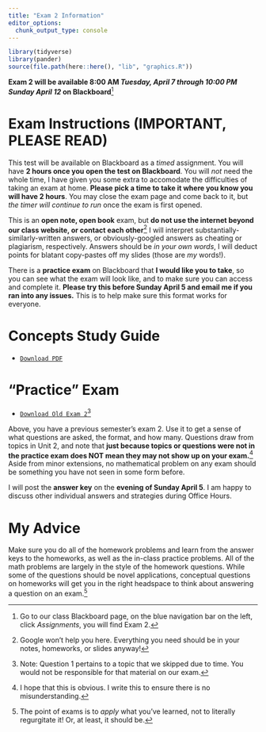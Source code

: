 ```yaml
---
title: "Exam 2 Information"
editor_options: 
  chunk_output_type: console
---
```


```r
library(tidyverse)
library(pander)
source(file.path(here::here(), "lib", "graphics.R"))
```

**Exam 2 will be available 8:00 AM _Tuesday, April 7 through 10:00 PM Sunday April 12_ on Blackboard**^[Go to our class Blackboard page, on the blue navigation bar on the left, click *Assignments*, you will find Exam 2.]

# Exam Instructions (IMPORTANT, PLEASE READ)

This test will be available on Blackboard as a *timed* assignment. You will have **2 hours once you open the test on Blackboard**. You will *not* need the whole time, I have given you some extra to accomodate the difficulties of taking an exam at home. **Please pick a time to take it where you know you will have 2 hours**. You may close the exam page and come back to it, but *the timer will continue to run* once the exam is first opened.

This is an **open note, open book** exam, but **do not use the internet beyond our class website, or contact each other**^[Google won't help you here. Everything you need should be in your notes, homeworks, or slides anyway!] I will interpret substantially-similarly-written answers, or obviously-googled answers as cheating or plagiarism, respectively. Answers should be *in your own words*, I will deduct points for blatant copy-pastes off my slides (those are *my* words!).

There is a **practice exam** on Blackboard that **I would like you to take**, so you can see what the exam will look like, and to make sure you can access and complete it. **Please try this before Sunday April 5 and email me if you ran into any issues.** This is to help make sure this format works for everyone.

# Concepts Study Guide

- [<i class="fas fa-file-pdf"></i> `Download PDF`](/examprep/exam_2_study_guide.pdf)

# "Practice" Exam

- [<i class="fas fa-file-pdf"></i> `Download Old Exam 2`](/examprep/Exam2.pdf)^[Note: Question 1 pertains to a topic that we skipped due to time. You would not be responsible for that material on our exam.]

Above, you have a previous semester's exam 2. Use it to get a sense of what questions are asked, the format, and how many. Questions draw from topics in Unit 2, and note that **just because topics or questions were not in the practice exam does NOT mean they may not show up on your exam.**^[I hope that this is obvious. I write this to ensure there is no misunderstanding.] Aside from minor extensions, no mathematical problem on any exam should be something you have not seen in some form before. 

I will post the **answer key** on the **evening of Sunday April 5**. I am happy to discuss other individual answers and strategies during Office Hours.

# My Advice

Make sure you do all of the homework problems and learn from the answer keys to the homeworks, as well as the in-class practice problems. All of the math problems are largely in the style of the homework questions. While some of the questions should be novel applications, conceptual questions on homeworks will get you in the right headspace to think about answering a question on an exam.^[The point of exams is to *apply* what you've learned, not to literally regurgitate it! Or, at least, it should be.]